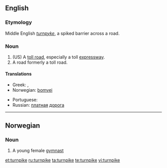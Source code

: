==English==

===Etymology===
Middle English ''[[turnpyke]]'', a spiked barrier across a road.

===Noun===
{{en-noun}}

# (US) A [[toll road]], especially a toll [[expressway]].
# A road formerly a toll road.

====Translations====
{{trans-top|toll road, especially a toll expressway}}
* Greek: {{t+|el|αυτοκινητόδρομος|m|tr=aftokinitóðromos}},  {{t+|el|διόδια|n|p|tr=ðióðia}}
* Norwegian: [[bomvei]] {{m}}
{{trans-mid}}
* Portuguese: {{t-|pt|rodovia|f}}
* Russian: [[платный|платная]] [[дорога]] {{f}}
{{trans-bottom}}

----

==Norwegian==

===Noun===
{{no-noun-m1|turnpik}}

# A young female [[gymnast]]

[[et:turnpike]]
[[ru:turnpike]]
[[ta:turnpike]]
[[te:turnpike]]
[[vi:turnpike]]